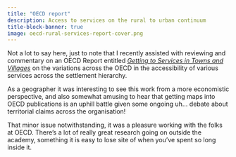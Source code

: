 ```yaml
---
title: "OECD report"
description: Access to services on the rural to urban continuum
title-block-banner: true
image: oecd-rural-services-report-cover.png
---
```


Not a lot to say here, just to note that I recently assisted with reviewing and commentary on an OECD Report entitled [_Getting to Services in Towns and Villages_](https://www.oecd.org/en/publications/getting-to-services-in-towns-and-villages_df1e9b88-en.html) on the variations across the OECD in the accessibility of various services across the settlement hierarchy. 

As a geographer it was interesting to see this work from a more economistic perspective, and also somewhat amusing to hear that getting maps into OECD publications is an uphill battle given some ongoing uh... debate about territorial claims across the organisation!

That minor issue notwithstanding, it was a pleasure working with the folks at OECD. There's a lot of really great research going on outside the academy, something it is easy to lose site of when you've spent so long inside it.